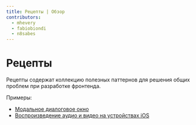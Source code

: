```yaml
---
title: Рецепты | Обзор
contributors:
  - mhevery
  - fabiobiondi
  - n8sabes
---
```


# Рецепты

Рецепты содержат коллекцию полезных паттернов для решения общих проблем при разработке фронтенда.

Примеры:

- [Модальное диалоговое окно](./portal/)
- [Воспроизведение аудио и видео на устройствах iOS](./mediaController/)
